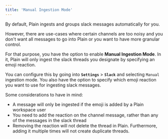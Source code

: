 ```yaml
---
title: 'Manual Ingestion Mode'
---
```


By default, Plain ingests and groups slack messages automatically for you.

However, there are use-cases where certain channels are too noisy and you don't want all messages to go into Plain or you want to have more granular control.

For that purpose, you have the option to enable **Manual Ingestion Mode**. In it, Plain will only ingest the slack threads you designate by specifying an emoji reaction.

You can configure this by going into **`Settings`** > **`Slack`** and selecting `Manual` ingestion mode. You also have the option to specify which emoji reaction you want to use for ingesting slack messages.

Some considerations to have in mind:
 - A message will only be ingested if the emoji is added by a Plain workspace user
 - You need to add the reaction on the channel message, rather than any of the messages in the slack thread
 - Removing the reaction will not delete the thread in Plain. Furthermore, adding it multiple times will not create duplicate threads.
